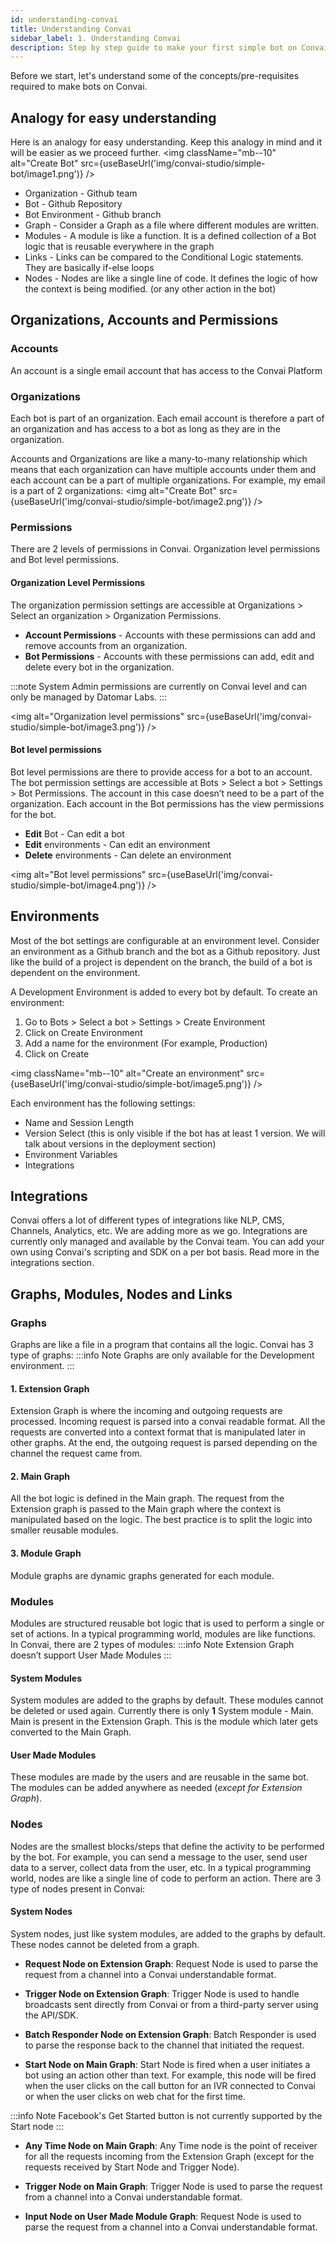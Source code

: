 ```yaml
---
id: understanding-convai
title: Understanding Convai
sidebar_label: 1. Understanding Convai
description: Step by step guide to make your first simple bot on Convai Studio
---
```



Before we start, let's understand some of the concepts/pre-requisites required to make bots on Convai. 

## Analogy for easy understanding
Here is an analogy for easy understanding. Keep this analogy in mind and it will be easier as we proceed further.
<img className="mb--10" alt="Create Bot" src={useBaseUrl('img/convai-studio/simple-bot/image1.png')} />

- Organization - Github team
- Bot - Github Repository
- Bot Environment - Github branch
- Graph - Consider a Graph as a file where different modules are written.
- Modules - A module is like a function. It is a defined collection of a Bot logic that is reusable everywhere in the graph
- Links - Links can be compared to the Conditional Logic statements. They are basically if-else loops
- Nodes - Nodes are like a single line of code. It defines the logic of how the context is being modified. (or any other action in the bot)

## Organizations, Accounts and Permissions

### Accounts
An account is a single email account that has access to the Convai Platform

### Organizations
Each bot is part of an organization. Each email account is therefore a part of an organization and has access to a bot as long as they are in the organization. 

Accounts and Organizations are like a many-to-many relationship which means that each organization can have multiple accounts under them and each account can be a part of multiple organizations. For example, my email is a part of 2 organizations:
<img alt="Create Bot" src={useBaseUrl('img/convai-studio/simple-bot/image2.png')} />

### Permissions
There are 2 levels of permissions in Convai. Organization level permissions and Bot level permissions.

#### Organization Level Permissions
The organization permission settings are accessible at Organizations > Select an organization > Organization Permissions.

- **Account Permissions** - Accounts with these permissions can add and remove accounts from an organization.
- **Bot Permissions** - Accounts with these permissions can add, edit and delete every bot in the organization.

:::note
System Admin permissions are currently on Convai level and can only be managed by Datomar Labs.
:::

<img alt="Organization level permissions" src={useBaseUrl('img/convai-studio/simple-bot/image3.png')} />

#### Bot level permissions

Bot level permissions are there to provide access for a bot to an account. The bot permission settings are accessible at Bots > Select a bot > Settings > Bot Permissions. The account in this case doesn’t need to be a part of the organization. Each account in the Bot permissions has the view permissions for the bot.

- **Edit** Bot - Can edit a bot
- **Edit** environments - Can edit an environment
- **Delete** environments - Can delete an environment

<img alt="Bot level permissions" src={useBaseUrl('img/convai-studio/simple-bot/image4.png')} />

## Environments
Most of the bot settings are configurable at an environment level. Consider an environment as a Github branch and the bot as a Github repository. Just like the build of a project is dependent on the branch, the build of a bot is dependent on the environment.

A Development Environment is added to every bot by default. To create an environment:

1. Go to Bots > Select a bot > Settings > Create Environment
2. Click on Create Environment
3. Add a name for the environment (For example, Production)
4. Click on Create

<img className="mb--10" alt="Create an environment" src={useBaseUrl('img/convai-studio/simple-bot/image5.png')} />

Each environment has the following settings:

- Name and Session Length
- Version Select (this is only visible if the bot has at least 1 version. We will talk about versions in the deployment section)
- Environment Variables
- Integrations

## Integrations

Convai offers a lot of different types of integrations like NLP, CMS, Channels, Analytics, etc. We are adding more as we go. Integrations are currently only managed and available by the Convai team. You can add your own using Convai's scripting and SDK on a per bot basis. Read more in the integrations section.

## Graphs, Modules, Nodes and Links

### Graphs
Graphs are like a file in a program that contains all the logic. Convai has 3 type of graphs:
:::info Note
Graphs are only available for the Development environment.
:::

#### 1. Extension Graph
Extension Graph is where the incoming and outgoing requests are processed. Incoming request is parsed into a convai readable format. All the requests are converted into a context format that is manipulated later in other graphs. At the end, the outgoing request is parsed depending on the channel the request came from.

#### 2. Main Graph
All the bot logic is defined in the Main graph. The request from the Extension graph is passed to the Main graph where the context is manipulated based on the logic. The best practice is to split the logic into smaller reusable modules.

#### 3. Module Graph
Module graphs are dynamic graphs generated for each module.

### Modules
Modules are structured reusable bot logic that is used to perform a single or set of actions. In a typical programming world, modules are like functions. In Convai, there are 2 types of modules:
:::info Note
Extension Graph doesn’t support User Made Modules
:::

#### System Modules
System modules are added to the graphs by default. These modules cannot be deleted or used again. Currently there is only **1** System module - Main. Main is present in the Extension Graph. This is the module which later gets converted to the Main Graph.

#### User Made Modules
These modules are made by the users and are reusable in the same bot. The modules can be added anywhere as needed (_except for Extension Graph_).

### Nodes
Nodes are the smallest blocks/steps that define the activity to be performed by the bot. For example, you can send a message to the user, send user data to a server, collect data from the user, etc. In a typical programming world, nodes are like a single line of code to perform an action. There are 3 type of nodes present in Convai:

#### System Nodes
System nodes, just like system modules, are added to the graphs by default. These nodes cannot be deleted from a graph.

- **Request Node on Extension Graph**: Request Node is used to parse the request from a channel into a Convai understandable format.

- **Trigger Node on Extension Graph**: Trigger Node is used to handle broadcasts sent directly from Convai or from a third-party server using the API/SDK.

- **Batch Responder Node on Extension Graph**: Batch Responder is used to parse the response back to the channel that initiated the request.

- **Start Node on Main Graph**: Start Node is fired when a user initiates a bot using an action other than text. For example, this node will be fired when the user clicks on the call button for an IVR connected to Convai or when the user clicks on web chat for the first time.

:::info Note
Facebook's Get Started button is not currently supported by the Start node
:::

- **Any Time Node on Main Graph**: Any Time node is the point of receiver for all the requests incoming from the Extension Graph (except for the requests received by Start Node and Trigger Node).

- **Trigger Node on Main Graph**: Trigger Node is used to parse the request from a channel into a Convai understandable format.

- **Input Node on User Made Module Graph**: Request Node is used to parse the request from a channel into a Convai understandable format.